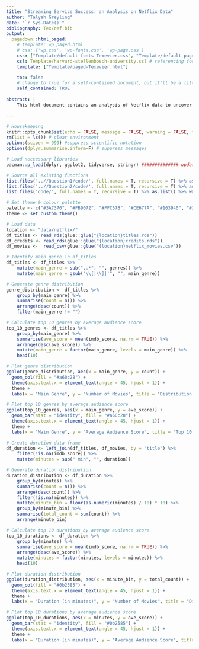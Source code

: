 ```yaml
---
title: "Streaming Service Success: an Analysis on Netflix Data"
author: "Talyah Greyling"
date: "`r Sys.Date()`"
bibliography: Tex/ref.bib       
output:
  pagedown::html_paged:
    # template: wp_paged.html
    # css: ['wp.css', 'wp-fonts.css', 'wp-page.css']
    css: ["Template/default-fonts-Texevier.css", "Template/default-page-Texevier.css", "Template/default-Texevier.css"]
    csl: Template/harvard-stellenbosch-university.csl # referencing format used.
    template: ["Template/paged-Texevier.html"]

    toc: false
    # change to true for a self-contained document, but it'll be a litte slower for Pandoc to render
    self_contained: TRUE
    
abstract: |
    This html document contains an analysis of Netflix data to uncover the dos and don'ts of streaming services. Key statistics, graphs and tables are accompanied by short summaries ideal for any busy investor to make quick & efficient investment calls. 

---
```


```r

# Housekeeping 
knitr::opts_chunk$set(echo = FALSE, message = FALSE, warning = FALSE, fig.width = 6, fig.height = 5, fig.pos = 'H') # set chunk defaults 
rm(list = ls()) # clear environment 
options(scipen = 999) #suppress scientific notation
options(dplyr.summarise.inform=F) # suppress messages 

# Load neccessary libraries 
pacman::p_load(dplyr, ggplot2, tidyverse, stringr) ############## update 

# Source all existing functions 
list.files('..//Question1/code/', full.names = T, recursive = T) %>% as.list() %>% walk(~source(.))
list.files('..//Question2/code/', full.names = T, recursive = T) %>% as.list() %>% walk(~source(.))
list.files('code/', full.names = T, recursive = T) %>% as.list() %>% walk(~source(.))

# Set theme & colour palette
palette <- c("#3A7370", "#FB9072", "#FFC57B", "#CE677A", "#163940", "#2C1F2C")
theme <- set_custom_theme()

# Load data 
location <- "data/netflix/"
df_titles <- read_rds(glue::glue("{location}titles.rds"))
df_credits <- read_rds(glue::glue("{location}credits.rds"))
df_movies <-  read_csv(glue::glue("{location}netflix_movies.csv"))

```
\newpage 

```r

# Identify main genre in df_titles
df_titles <- df_titles %>%
    mutate(main_genre = sub(",.*", "", genres)) %>%
    mutate(main_genre = gsub("\\[|\\]|'", "", main_genre))

# Generate genre distribution
genre_distribution <- df_titles %>%
    group_by(main_genre) %>%
    summarise(count = n()) %>%
    arrange(desc(count)) %>%
    filter(main_genre != "")

# Calculate top 10 genres by average audience score
top_10_genres <- df_titles %>%
    group_by(main_genre) %>%
    summarise(ave_score = mean(imdb_score, na.rm = TRUE)) %>%
    arrange(desc(ave_score)) %>%
    mutate(main_genre = factor(main_genre, levels = main_genre)) %>% 
    head(10)

```

```r
# Plot genre distribution
ggplot(genre_distribution, aes(x = main_genre, y = count)) +
  geom_col(fill = "#a60c28") +
  theme(axis.text.x = element_text(angle = 45, hjust = 1)) +
  theme +
  labs(x = "Main Genre", y = "Number of Movies", title = "Distribution of Genres on Netflix")

# Plot top 10 genres by average audience score
ggplot(top_10_genres, aes(x = main_genre, y = ave_score)) +
  geom_bar(stat = "identity", fill = "#a60c28") +
  theme(axis.text.x = element_text(angle = 45, hjust = 1)) +
  theme +
  labs(x = "Main Genre", y = "Average Audience Score", title = "Top 10 genres by Average Audience Score")
```

```r

# Create duration data frame
df_duration <- left_join(df_titles, df_movies, by = "title") %>% 
    filter(!is.na(imdb_score)) %>%
    mutate(minutes = sub(" min", "", duration))

# Generate duration distribution
duration_distribution <- df_duration %>%
    group_by(minutes) %>%
    summarise(count = n()) %>%
    arrange(desc(count)) %>% 
    filter(!is.na(minutes)) %>% 
    mutate(minute_bin = floor(as.numeric(minutes) / 10) * 10) %>%
    group_by(minute_bin) %>%
    summarise(total_count = sum(count)) %>%             
    arrange(minute_bin) 

# Calculate top 10 durations by average audience score
top_10_durations <- df_duration %>%
    group_by(minutes) %>%
    summarise(ave_score = mean(imdb_score, na.rm = TRUE)) %>%
    arrange(desc(ave_score)) %>%
    mutate(minutes = factor(minutes, levels = minutes)) %>% 
    head(10)

```

```r
# Plot duration distribution
ggplot(duration_distribution, aes(x = minute_bin, y = total_count)) +
  geom_col(fill = "#0b2585") +
  theme(axis.text.x = element_text(angle = 45, hjust = 1)) +
  theme +
  labs(x = "Duration (in minutes)", y = "Number of Movies", title = "Distribution of durations on Netflix")

# Plot top 10 durations by average audience score
ggplot(top_10_durations, aes(x = minutes, y = ave_score)) +
  geom_bar(stat = "identity", fill = "#0b2585") +
  theme(axis.text.x = element_text(angle = 45, hjust = 1)) +
  theme +
  labs(x = "Duration (in minutes)", y = "Average Audience Score", title = "Top 10 durations by Average Audience Score")
```


